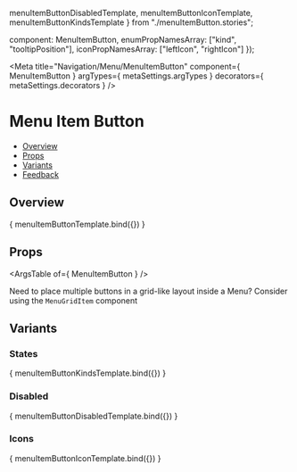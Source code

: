   menuItemButtonDisabledTemplate,
  menuItemButtonIconTemplate,
  menuItemButtonKindsTemplate
} from "./menuItemButton.stories";

  component: MenuItemButton,
  enumPropNamesArray: ["kind", "tooltipPosition"],
  iconPropNamesArray: ["leftIcon", "rightIcon"]
});

<Meta
  title="Navigation/Menu/MenuItemButton"
  component={ MenuItemButton }
  argTypes={ metaSettings.argTypes }
  decorators={ metaSettings.decorators }
/>

<!--- Component template -->


<!--- Component documentation -->

# Menu Item Button
- [Overview](#overview)
- [Props](#props)
- [Variants](#variants)
- [Feedback](#feedback)

## Overview

<Canvas>
  <Story name="Overview" args={{children: "Menu item children"}}>
      { menuItemButtonTemplate.bind({}) }
  </Story>
</Canvas>

## Props
<ArgsTable of={ MenuItemButton } />

<Tip>Need to place multiple buttons in a grid-like layout inside a Menu? Consider using the <code>MenuGridItem</code> component</Tip>

## Variants
### States
<Canvas>
  <Story name="States">
    { menuItemButtonKindsTemplate.bind({}) }
  </Story>
</Canvas>

### Disabled
<Canvas>
  <Story name="Disabled">
    { menuItemButtonDisabledTemplate.bind({}) }
  </Story>
</Canvas>

### Icons
<Canvas>
  <Story name="Icons">
    { menuItemButtonIconTemplate.bind({}) }
  </Story>
</Canvas>
